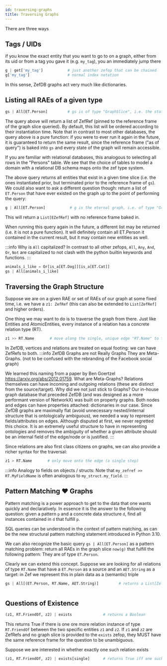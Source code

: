 ```yaml
---
id: traversing-graphs
title: Traversing Graphs
---
```


There are three ways 

## Tags / UIDs
if you know the exact entity that you want to go to on a graph, either from its uid or from a tag you gave it (e.g. `my_tag`), you an immediately jump there
```python
g | get['my_tag']           # just another zefop that can be chained
g['my_tag']                 # normal index notation
```
In this sense, ZefDB graphs act very much like dictionaries.





## Listing all RAEs of a given type

```python
gs | All[ET.Person]         # gs is of type "GraphSlice", i.e. the state at a fixed time
```
The query above will return a list of ZefRef (pinned to the reference frame of the graph slice queried). By default, this list will be ordered according to their instantiation time. Note that in contrast to most other databases, the query above is a pure function: if you were to ever run it again in the future, it is guaranteed to return the same result, since the reference frame ("as of query") is baked into `gs` and every state of the graph will remain accessible.

If you are familiar with relational databases, this analogous to selecting all rows in the "Persons" table. We see that the choice of tables to model a domain with a relational DB schema maps onto the zef type system.

The above query returns all entities that exist in a given time slice (i.e. the ones instantiated prior, but terminated prior to the reference frame of `gs`). We could also want to ask a different question though: return a list of `ET.Person` that have ever existed on the graph up to the point of performing the query:
```python
g | All[ET.Person]           # g is the eternal graph, i.e. of type "Graph"
```
This will return a `List[EZefRef]` with no reference frame baked in.

When running this query again in the future, a different list may be returned (i.e. it is not a pure function). It will definitely contain all ET.Person it contained in the current result, but it may contain new entities as well.

:::info Why is `All` capitalized?
In contrast to all other zefops, `All`, `Any`, `And`, `Or`, `Not` are capitalized to not clash with the python builtin keywords and functions.
:::


```python
animals_i_like = Or[is_a[ET.Dog]][is_a[ET.Cat]]
gs | All[animals_i_like] 
```








## Traversing the Graph Structure

Suppose we are on a given RAE or set of RAEs of our graph at some fixed time, i.e. we have a `z1: ZefRef` (this can also be extended to `List[ZefRef]` and higher orders).

One thing we may want to do is to traverse the graph from there. Just like Entities and AtomicEntities, every instance of a relation has a concrete relation type (RT).

```python
z1 >> RT.Name       # move along the single, unique edge "RT.Name" to the target RAE.
```

In ZefDB, vertices and relations are treated on equal footing: we can have ZefRefs to both.
:::info ZefDB Graphs are not Really Graphs
They are Meta-Graphs. (not to be confused with the rebranding of the Facebook social graph)

We learned this naming from a paper by Ben Goertzel https://arxiv.org/abs/2012.01759.
What are Meta-Graphs? Relations themselves can have incoming and outgoing relations (these are distinct from the source/target).
Why did we not just stick to Graphs? Our in-house graph database that preceded ZefDB (and was designed as a more performant version of NetworkX) was built on property graphs. Both nodes and edges can have properties attached: dictionaries in our case.
Since ZefDB graphs are maximally flat (avoid unnecessary nested/internal structure that is ontologically ambiguous), we needed a way to represent fields/attributes on edges. Although disputed at first, we never regretted this choice. It is an extremely useful structure to have in representing ontologies and removes the ambiguity of whether a given attribute should be an internal field of the edge/node or is justified.
:::

Since relations are also first class citizens on graphs, we can also provide a richer syntax for the traversal:
```python
z1 > RT.Name       # only move onto the edge (a single step)
```
:::info Analogy to fields on objects / structs:
Note that `my_zefref >> RT.MyFieldName` is often analogous to `my_struct.my_field`. 
:::


## Pattern Matching ❤️ Graphs

Pattern matching is a power approach to get to the data that one wants quickly and declaratively. 
In essence it is the answer to the following question: given a pattern `p` and a concrete data structure `d`, find all instances contained in `d` that fulfill `p`.

SQL queries can be understood in the context of pattern matching, as can be the new structural pattern matching statement introduced in Python 3.10.

We can also recognize the basic query `gs | All[ET.Person]` as a pattern matching problem: return all RAEs in the graph slice `now(g)` that fulfill the following pattern: They are of type `ET.Person`.

Clearly we can extend this concept. Suppose we are looking for all relations of type `RT.Name` that have a `ET.Person` as a source and an `AET.String` as a target: in Zef we represent this in plain data as a (semantic) triple
```python
gs | All[(ET.Person, RT.Name, AET.String)]         # returns a List[ZefRef]
```

```python
```


## Questions of Existence
```python
(z1, RT.FriendOf, z2) | exists              # returns a Boolean
```
This returns True if there is one ore more relation instance of type `RT.FriendOf` between the two specific entities `z1` and `z2`. If `z1` and `z2` are ZefRefs and no graph slice is provided to the `exists` zefop, they MUST have the same reference frame for the question to be unambiguous.

Suppose we are interested in whether exactly one such relation exists
```python
(z1, RT.FriendOf, z2) | exists[single]      # returns True iff one such relation exists
```


```python
```

